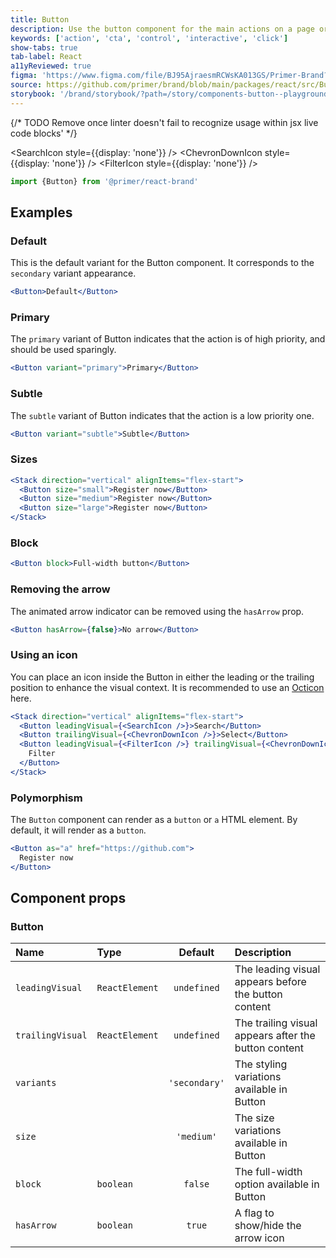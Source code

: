 ```yaml
---
title: Button
description: Use the button component for the main actions on a page or form.
keywords: ['action', 'cta', 'control', 'interactive', 'click']
show-tabs: true
tab-label: React
a11yReviewed: true
figma: 'https://www.figma.com/file/BJ95AjraesmRCWsKA013GS/Primer-Brand?node-id=2931%3A30104'
source: https://github.com/primer/brand/blob/main/packages/react/src/Button/Button.tsx
storybook: '/brand/storybook/?path=/story/components-button--playground'
---
```



{/* TODO Remove once linter doesn't fail to recognize usage within jsx live code blocks' */}

<SearchIcon style={{display: 'none'}} />
<ChevronDownIcon style={{display: 'none'}} />
<FilterIcon style={{display: 'none'}} />

```js
import {Button} from '@primer/react-brand'
```

## Examples

### Default

This is the default variant for the Button component. It corresponds to the `secondary` variant appearance.

```jsx live
<Button>Default</Button>
```

### Primary

The `primary` variant of Button indicates that the action is of high priority, and should be used sparingly.

```jsx live
<Button variant="primary">Primary</Button>
```

### Subtle

The `subtle` variant of Button indicates that the action is a low priority one.

```jsx live
<Button variant="subtle">Subtle</Button>
```

### Sizes

```jsx live
<Stack direction="vertical" alignItems="flex-start">
  <Button size="small">Register now</Button>
  <Button size="medium">Register now</Button>
  <Button size="large">Register now</Button>
</Stack>
```

### Block

```jsx live
<Button block>Full-width button</Button>
```

### Removing the arrow

The animated arrow indicator can be removed using the `hasArrow` prop.

```jsx live
<Button hasArrow={false}>No arrow</Button>
```

### Using an icon

You can place an icon inside the Button in either the leading or the trailing position to enhance the visual context. It is recommended to use an [Octicon](https://primer.style/octicons) here.

```jsx live
<Stack direction="vertical" alignItems="flex-start">
  <Button leadingVisual={<SearchIcon />}>Search</Button>
  <Button trailingVisual={<ChevronDownIcon />}>Select</Button>
  <Button leadingVisual={<FilterIcon />} trailingVisual={<ChevronDownIcon />}>
    Filter
  </Button>
</Stack>
```

### Polymorphism

The `Button` component can render as a `button` or `a` HTML element. By default, it will render as a `button`.

```jsx live
<Button as="a" href="https://github.com">
  Register now
</Button>
```

## Component props

### Button

| Name             | Type                   |    Default    | Description                                          |
| :--------------- | :--------------------- | :-----------: | :--------------------------------------------------- |
| `leadingVisual`  | `ReactElement`         |  `undefined`  | The leading visual appears before the button content |
| `trailingVisual` | `ReactElement`         |  `undefined`  | The trailing visual appears after the button content |
| `variants`       | <ButtonVariantsProp /> | `'secondary'` | The styling variations available in Button           |
| `size`           | <ButtonSizesProp />    |  `'medium'`   | The size variations available in Button              |
| `block`          | `boolean`              |    `false`    | The full-width option available in Button            |
| `hasArrow`       | `boolean`              |    `true`     | A flag to show/hide the arrow icon                   |
